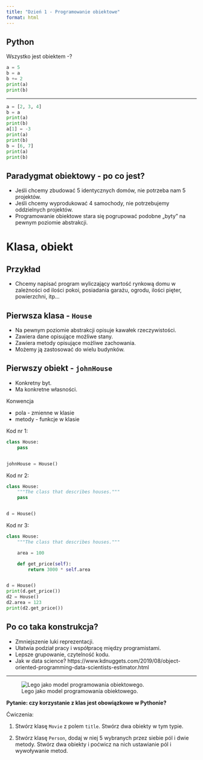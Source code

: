 ```yaml
---
title: "Dzień 1 - Programowanie obiektowe"
format: html
---
```


## Python

Wszystko jest obiektem -?

```python
a = 5
b = a
b += 2
print(a)
print(b)
```
---

```python
a = [2, 3, 4]
b = a
print(a)
print(b)
a[1] = -3
print(a)
print(b)
b = [6, 7]
print(a)
print(b)
```



## Paradygmat obiektowy - po co jest?

* Jeśli chcemy zbudować 5 identycznych domów, nie potrzeba nam 5 projektów.
* Jeśli chcemy wyprodukować 4 samochody, nie potrzebujemy oddzielnych projektów.
* Programowanie obiektowe stara się pogrupować podobne „byty” na pewnym poziomie abstrakcji.

# Klasa, obiekt

## Przykład

* Chcemy napisać program wyliczający wartość rynkową domu w zależności od ilości pokoi, posiadania garażu, ogrodu, ilości pięter, powierzchni, itp…

## Pierwsza klasa - `House`

* Na pewnym poziomie abstrakcji opisuje kawałek rzeczywistości.
* Zawiera dane opisujące możliwe stany.
* Zawiera metody opisujące możliwe zachowania.
* Możemy ją zastosować do wielu budynków.

## Pierwszy obiekt - `johnHouse`

* Konkretny byt.
* Ma konkretne własności.

Konwencja

* pola - zmienne w klasie
* metody - funkcje w klasie

Kod nr 1:

```python
class House:
    pass


johnHouse = House()
```

Kod nr 2:
```python
class House:
    """The class that describes houses."""
    pass


d = House()
```

Kod nr 3:
```python
class House:
    """The class that describes houses."""

    area = 100

    def get_price(self):
        return 3000 * self.area


d = House()
print(d.get_price())
d2 = House()
d2.area = 123
print(d2.get_price())

```

## Po co taka konstrukcja?

* Zmniejszenie luki reprezentacji.
* Ułatwia podział pracy i współpracę między programistami.
* Lepsze grupowanie, czytelność kodu.
* Jak w data science? https://www.kdnuggets.com/2019/08/object-oriented-programming-data-scientists-estimator.html

---

![Lego jako model programowania obiektowego.](lego.jpg)

**Pytanie: czy korzystanie z klas jest obowiązkowe w Pythonie?**

Ćwiczenia:

1. Stwórz klasę `Movie` z polem `title`. Stwórz dwa obiekty w tym typie.

2. Stwórz klasę `Person`, dodaj w niej 5 wybranych przez siebie pól i dwie metody. Stwórz dwa obiekty i poćwicz na nich ustawianie pól i wywoływanie metod.